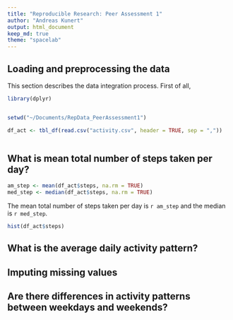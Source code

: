```yaml
---
title: "Reproducible Research: Peer Assessment 1"
author: "Andreas Kunert"
output: html_document
keep_md: true
theme: "spacelab"
---
```



## Loading and preprocessing the data
This section describes the data integration process. First of all, 
```r
library(dplyr)


setwd("~/Documents/RepData_PeerAssessment1")

df_act <- tbl_df(read.csv("activity.csv", header = TRUE, sep = ","))



```


## What is mean total number of steps taken per day?


```r

am_step <- mean(df_act$steps, na.rm = TRUE)
med_step <- median(df_act$steps, na.rm = TRUE)
```
The mean total number of steps taken per day is `r am_step` and the median is `r med_step`.

```r

hist(df_act$steps)
```


## What is the average daily activity pattern?



## Imputing missing values



## Are there differences in activity patterns between weekdays and weekends?
